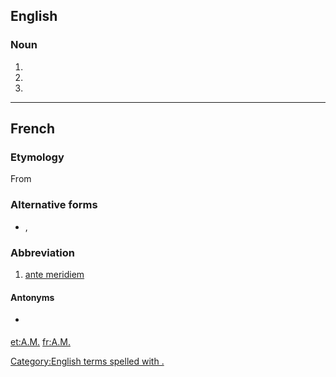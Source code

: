{{also|Appendix:Variations of "am"}}
==English==

===Noun===
{{en-noun}}

# {{initialism of|anno mundi|lang=en|nodot=1}}
# {{alternative form of|a.m.|lang=en|nodot=1}}
# {{initialism of|Master of Arts|lang=en|nodot=1}}

[[Category:English terms spelled with .]]

----

==French==

===Etymology===
From {{etyl|la|fr}} {{m|la|ante meridiem}}
===Alternative forms===
* {{l|fr|AM}} , {{l|fr|A. M.}}
===Abbreviation===
{{head|fr|abbreviation}}
# [[ante meridiem]]
====Antonyms====
* {{sense|ante meridiem}} {{l|fr|P.M.}}

[[et:A.M.]]
[[fr:A.M.]]